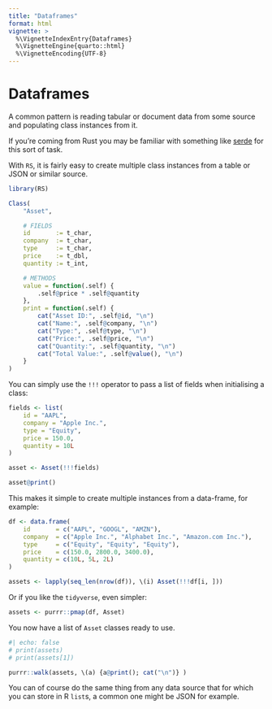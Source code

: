 ```yaml
---
title: "Dataframes"
format: html
vignette: >
  %\VignetteIndexEntry{Dataframes}
  %\VignetteEngine{quarto::html}
  %\VignetteEncoding{UTF-8}
---
```


# Dataframes

A common pattern is reading tabular or document data from some source 
and populating class instances from it. 

If you're coming from Rust you may be familiar with something like 
[serde](https://github.com/serde-rs/serde) for this sort of task. 

With `RS`, it is fairly easy to create multiple class instances from a 
table or JSON or similar source. 

```R
library(RS)

Class(
    "Asset",

    # FIELDS
    id       := t_char,
    company  := t_char,
    type     := t_char,
    price    := t_dbl,
    quantity := t_int,

    # METHODS
    value = function(.self) {
        .self@price * .self@quantity
    },
    print = function(.self) {
        cat("Asset ID:", .self@id, "\n")
        cat("Name:", .self@company, "\n")
        cat("Type:", .self@type, "\n")
        cat("Price:", .self@price, "\n")
        cat("Quantity:", .self@quantity, "\n")
        cat("Total Value:", .self@value(), "\n")
    }
)
```

You can simply use the `!!!` operator to pass a list of fields 
when initialising a class:

```R
fields <- list(
    id = "AAPL",
    company = "Apple Inc.",
    type = "Equity",
    price = 150.0,
    quantity = 10L
)

asset <- Asset(!!!fields)

asset@print()
```

This makes it simple to create multiple instances from a data-frame,
for example:

```R
df <- data.frame(
    id       = c("AAPL", "GOOGL", "AMZN"),
    company  = c("Apple Inc.", "Alphabet Inc.", "Amazon.com Inc."),
    type     = c("Equity", "Equity", "Equity"),
    price    = c(150.0, 2800.0, 3400.0),
    quantity = c(10L, 5L, 2L)
)

assets <- lapply(seq_len(nrow(df)), \(i) Asset(!!!df[i, ]))
```

Or if you like the `tidyverse`, even simpler:

```R
assets <- purrr::pmap(df, Asset)
```

You now have a list of `Asset` classes ready to use.

```R
#| echo: false
# print(assets)
# print(assets[1])

purrr::walk(assets, \(a) {a@print(); cat("\n")} )
```

You can of course do the same thing from any data source that
for which you can store in R `list`s, 
a common one might be JSON for example. 

